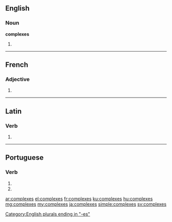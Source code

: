 ==English==

===Noun===
'''complexes'''

# {{plural of|complex}}

[[Category:English plurals ending in "-es"]]

----

==French==

===Adjective===
{{fr-adj-form}} {{m-p|f-p}}

# {{form of|plural|complexe|lang=fr}}

----

==Latin==

===Verb===
{{la-verb-form|complexēs}}

# {{conjugation of|complexō||2|s|pres|act|sub|lang=la}}

----

==Portuguese==

===Verb===
{{head|pt|verb form}}

# {{conjugation of|complexar||2|s|present|subjunctive|lang=pt}}
# {{conjugation of|complexar||2|s|negative|imperative|lang=pt}}

[[ar:complexes]]
[[el:complexes]]
[[fr:complexes]]
[[ku:complexes]]
[[hu:complexes]]
[[mg:complexes]]
[[my:complexes]]
[[ja:complexes]]
[[simple:complexes]]
[[sv:complexes]]